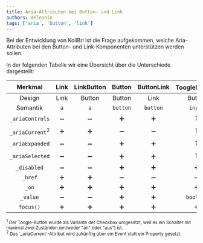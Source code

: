 ```yaml
---
title: Aria-Attributen bei Button- und Link
authors: deleonio
tags: ['aria', 'button', 'link']
---
```


Bei der Entwicklung von KoliBri ist die Frage aufgekommen, welche Aria-Attributen bei den Button- und Link-Komponenten unterstützen werden sollen.

In der folgenden Tabelle wir eine Übersicht über die Unterschiede dargestellt:

|          Merkmal           | Link | LinkButton |  Button  | ButtonLink | ToogleButton<sup>1</sup> |
| :------------------------: | :--: | :--------: | :------: | :--------: | :----------------------: |
|           Design           | Link |   Button   |  Button  |    Link    |          Button          |
|          Semantik          | `a`  |    `a`     | `button` |  `button`  |         `input`          |
|      `_ariaControls`       |  ➖  |     ➖     |    ➕    |     ➕     |            ❓            |
| `_ariaCurrent`<sup>2</sup> |  ➕  |     ➕     |    ➖    |     ➖     |            ❓            |
|      `_ariaExpanded`       |  ➖  |     ➖     |    ➕    |     ➕     |            ❓            |
|      `_ariaSelected`       |  ➖  |     ➖     |    ➕    |     ➕     |            ❓            |
|        `_disabled`         |  ➖  |     ➖     |    ➕    |     ➕     |            ➕            |
|          `_href`           |  ➕  |     ➕     |    ➖    |     ➖     |            ➖            |
|           `_on`            |  ➕  |     ➕     |    ➕    |     ➕     |            ➕            |
|          `_value`          |  ➖  |     ➖     |    ➕    |     ➕     |        `boolean`         |
|         `focus()`          |  ➕  |     ➕     |    ➕    |     ➕     |            ➕            |

<small>
	<sup>1</sup> Der Toogle-Button wurde als Variante der Checkbox umgesetzt, weil es ein Schalter mit maximal zwei
	Zuständen (entweder "an" oder "aus") ist.
	<br />
	<sup>2</sup> Das `_ariaCurrent`-Attribut wird zukünftig über ein Event statt ein Property gesetzt.
</small>

